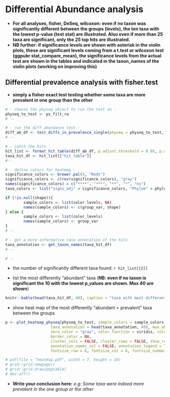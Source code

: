 # Differential Abundance analysis

- **For all analyses, fisher, DeSeq, wilcoxon: even if no taxon was significantly different between the groups (levels), the ten taxa with the lowest p-value (test stat) are illustrated. Also even if more than 25 taxa are significant, only the 25 top hits are illustrated.**
- **NB further: if significance levels are shown with asterisk in the violin plots, these are significant levels coming from a t.test or wilcoxon test (ggpubr stat_compare_mean), the significance levels from the actual test are shown in the tables and indicated in the taxon_names of the violin plots (working on improving this)**



## Differential prevalence analysis with fisher.test

- **simply a fisher exact test testing whether some taxa are more prevalent in one group than the other**

```r
# - choose the physeq object to run the test on -
physeq_to_test <- ps_filt_ra 
# --

# - run the diff_abundance test -
diff_ab_df <- test_diffs_in_prevalence_single(physeq = physeq_to_test, group_var = group_var, compare = group_var_levels, p.adj.method = "fdr", minCount = 0L)
# --

# - catch the hits -
hit_list <- format_hit_table(diff_ab_df, p.adjust.threshold = 0.05, p.adjust.method = NULL)
taxa_hit_df <- hit_list[["hit_table"]]
#--

# - define colors for heatmap -
significance_colors <- brewer.pal(4, "Reds")
significance_colors <- c(rev(significance_colors), "gray")
names(significance_colors) = c("****", "***", "**", "*", "ns")
taxa_colors <- list("signi_adj" = significance_colors, "Phylum" = phylum_colors)

if (!is.null(shape)){
        sample_colors <- list(color_levels, NA)
        names(sample_colors) <- c(group_var, shape)
} else {
        sample_colors <- list(color_levels)
        names(sample_colors) <- group_var
}
# --

# - get a more informative taxa annotation of the hits -
taxa_annotation <- get_taxon_names(taxa_hit_df)
# --

# --
```


- the number of significantly different taxa found: `r hit_list[[2]]`

- list the most differently "abundant" taxa (**NB: even if no taxon is significant the 10 with the lowest p_values are shown. Max 40 are shown**)

```r
knitr::kable(head(taxa_hit_df, 40), caption = "taxa with most different prevalence between the groups")
```

- show heat map of the most differently "abundant = prevalent" taxa between the groups

```r
p <- plot_heatmap_physeq(physeq_to_test, sample_colors = sample_colors, taxa_info_df = head(taxa_hit_df, 40), taxa_colors = taxa_colors, 
                    taxa_annotation = head(taxa_annotation, 40), max_abundance_for_color = .08, gradient_steps = c(0.15, 0.3, 0.45, 1), 
                    zero_color = "gray", color_function = viridis, color_steps_bw_markers = 10, log_transform = FALSE, drop_color_levels = TRUE,
                    border_color = NA, 
                    cluster_cols = FALSE, cluster_rows = FALSE, show_rownames = TRUE, show_colnames = FALSE, annotation_names_row = FALSE, 
                    annotation_names_col = FALSE, annotation_legend = TRUE, legend = TRUE, font_size = 10, 
                    fontsize_row = 6, fontsize_col = 6, fontsize_number = 6)

# pdf(file = "heatmap.pdf", width = 7, height = 10)
# grid::grid.newpage()
# grid::grid.draw(p$gtable)
# dev.off()
```

- **Write your conclusion here:** *e.g: Some taxa were indeed more prevalent in the one group or the other*

